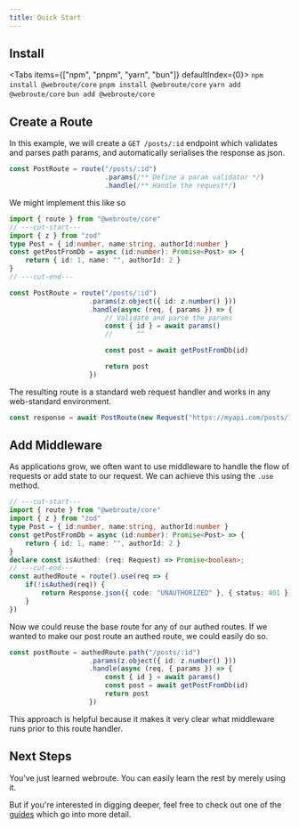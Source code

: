 ```yaml
---
title: Quick Start
---
```



## Install

<Tabs items={["npm", "pnpm", "yarn", "bun"]} defaultIndex={0}>
  <Tab value="npm">
		```
		npm install @webroute/core
		```
	</Tab>
  <Tab value="pnpm">
		```
		pnpm install @webroute/core
		```
	</Tab>
  <Tab value="yarn">
		```
		yarn add @webroute/core
		```
	</Tab>
  <Tab value="bun">
		```
		bun add @webroute/core
		```
	</Tab>
</Tabs>


## Create a Route

In this example, we will create a `GET /posts/:id` endpoint which validates and parses path params, and automatically serialises the response as json.

```ts
const PostRoute = route("/posts/:id")
						.params(/** Define a param validator */)
						.handle(/** Handle the request*/)
```

We might implement this like so

```ts twoslash
import { route } from "@webroute/core"
// ---cut-start---
import { z } from "zod"
type Post = { id:number, name:string, authorId:number }
const getPostFromDb = async (id:number): Promise<Post> => {
	return { id: 1, name: "", authorId: 2 }
}
// ---cut-end---

const PostRoute = route("/posts/:id")
					.params(z.object({ id: z.number() }))
					.handle(async (req, { params }) => {
						// Validate and parse the params
						const { id } = await params()
						//      ^^

						const post = await getPostFromDb(id)

						return post
					})

```

The resulting route is a standard web request handler and works in any web-standard environment.

```ts
const response = await PostRoute(new Request("https://myapi.com/posts/123"))
```

## Add Middleware

As applications grow, we often want to use middleware to handle the flow of requests or add state to our request. We can achieve this using the `.use` method.

```ts twoslash
// ---cut-start---
import { route } from "@webroute/core"
import { z } from "zod"
type Post = { id:number, name:string, authorId:number }
const getPostFromDb = async (id:number): Promise<Post> => {
	return { id: 1, name: "", authorId: 2 }
}
declare const isAuthed: (req: Request) => Promise<boolean>;
// ---cut-end---
const authedRoute = route().use(req => {
	if(!isAuthed(req)) {
		return Response.json({ code: "UNAUTHORIZED" }, { status: 401 })
	}
})
```

Now we could reuse the base route for any of our authed routes. If we wanted to make our post route an authed route, we could easily do so. 


```ts
const postRoute = authedRoute.path("/posts/:id")
					.params(z.object({ id: z.number() }))
					.handle(async (req, { params }) => {
						const { id } = await params()
						const post = await getPostFromDb(id)
						return post
					})
```

This approach is helpful because it makes it very clear what middleware runs prior to this route handler.

## Next Steps

You've just learned webroute. You can easily learn the rest by merely using it.

But if you're interested in digging deeper, feel free to check out one of the [guides](./guides) which go into more detail.